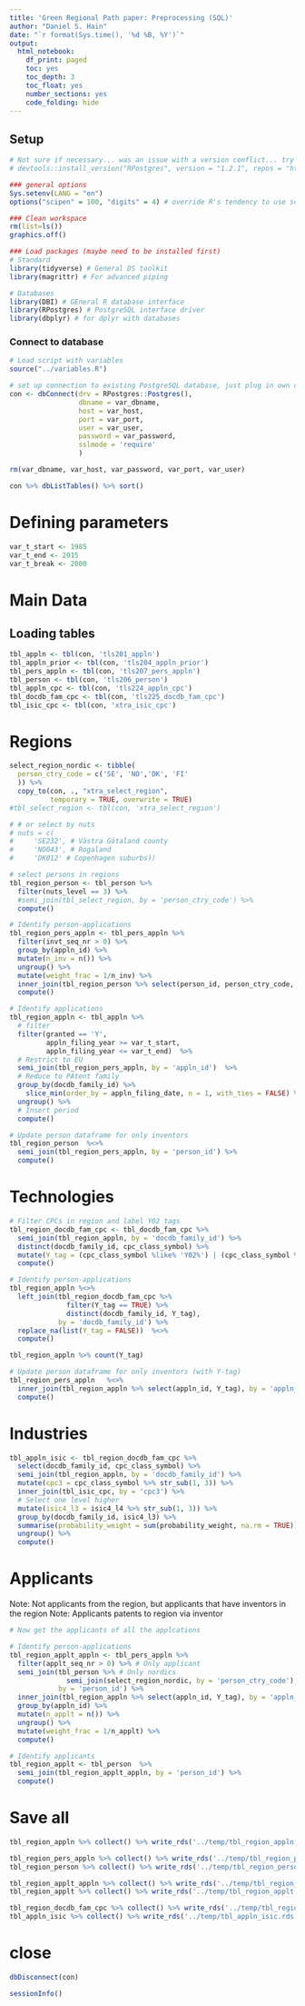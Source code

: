 ```yaml
---
title: 'Green Regional Path paper: Preprocessing (SQL)'
author: "Daniel S. Hain"
date: "`r format(Sys.time(), '%d %B, %Y')`"
output:
  html_notebook:
    df_print: paged
    toc: yes
    toc_depth: 3
    toc_float: yes
    number_sections: yes
    code_folding: hide
---
```


## Setup

```r
# Not sure if necessary... was an issue with a version conflict... try new version in the future again...
# devtools::install_version("RPostgres", version = "1.2.1", repos = "http://cran.us.r-project.org")

### general options
Sys.setenv(LANG = "en")
options("scipen" = 100, "digits" = 4) # override R's tendency to use scientific notation

### Clean workspace
rm(list=ls())
graphics.off()

### Load packages (maybe need to be installed first)
# Standard
library(tidyverse) # General DS toolkit
library(magrittr) # For advanced piping

# Databases
library(DBI) # GEneral R database interface
library(RPostgres) # PostgreSQL interface driver 
library(dbplyr) # for dplyr with databases
```

### Connect to database

```r
# Load script with variables
source("../variables.R")

# set up connection to existing PostgreSQL database, just plug in own details
con <- dbConnect(drv = RPostgres::Postgres(), 
                 dbname = var_dbname,
                 host = var_host, 
                 port = var_port,
                 user = var_user, 
                 password = var_password,
                 sslmode = 'require'
                 )

rm(var_dbname, var_host, var_password, var_port, var_user)
```

```r
con %>% dbListTables() %>% sort()
```

# Defining parameters

```r
var_t_start <- 1985
var_t_end <- 2015
var_t_break <- 2000
```

# Main Data

## Loading tables

```r
tbl_appln <- tbl(con, 'tls201_appln')
tbl_appln_prior <- tbl(con, 'tls204_appln_prior')
tbl_pers_appln <- tbl(con, 'tls207_pers_appln') 
tbl_person <- tbl(con, 'tls206_person')
tbl_appln_cpc <- tbl(con, 'tls224_appln_cpc')
tbl_docdb_fam_cpc <- tbl(con, 'tls225_docdb_fam_cpc')
tbl_isic_cpc <- tbl(con, 'xtra_isic_cpc')

```

# Regions

```r
select_region_nordic <- tibble(
  person_ctry_code = c('SE', 'NO','DK', 'FI'
  )) %>%
  copy_to(con, ., "xtra_select_region", 
          temporary = TRUE, overwrite = TRUE)
#tbl_select_region <- tbl(con, 'xtra_select_region')

# # or select by nuts
# nuts = c(
#     'SE232', # Västra Götaland county
#     'NO043', # Rogaland 
#     'DK012' # Copenhagen suburbs))
```

```r
# select persons in regions
tbl_region_person <- tbl_person %>%
  filter(nuts_level == 3) %>%
  #semi_join(tbl_select_region, by = 'person_ctry_code') %>%
  compute()
```

```r
# Identify person-applications
tbl_region_pers_appln <- tbl_pers_appln %>%
  filter(invt_seq_nr > 0) %>%
  group_by(appln_id) %>%
  mutate(n_inv = n()) %>%
  ungroup() %>%
  mutate(weight_frac = 1/n_inv) %>%
  inner_join(tbl_region_person %>% select(person_id, person_ctry_code, nuts), by = 'person_id') %>%
  compute()
```



```r
# Identify applications
tbl_region_appln <- tbl_appln %>%
  # filter
  filter(granted == 'Y',
         appln_filing_year >= var_t_start,
         appln_filing_year <= var_t_end)  %>%
  # Restrict to EU
  semi_join(tbl_region_pers_appln, by = 'appln_id')  %>%
  # Reduce to PAtent family
  group_by(docdb_family_id) %>%
    slice_min(order_by = appln_filing_date, n = 1, with_ties = FALSE) %>%
  ungroup() %>%
  # Insert period
  compute()
```

```r
# Update person dataframe for only inventors 
tbl_region_person  %<>%
  semi_join(tbl_region_pers_appln, by = 'person_id') %>%
  compute()
```


# Technologies

```r
# Filter CPCs in region and label Y02 tags
tbl_region_docdb_fam_cpc <- tbl_docdb_fam_cpc %>%
  semi_join(tbl_region_appln, by = 'docdb_family_id') %>%
  distinct(docdb_family_id, cpc_class_symbol) %>%
  mutate(Y_tag = (cpc_class_symbol %like% 'Y02%') | (cpc_class_symbol %like% 'Y04S%')) %>%
  compute()
```

```r
# Identify person-applications
tbl_region_appln %<>%
  left_join(tbl_region_docdb_fam_cpc %>% 
              filter(Y_tag == TRUE) %>% 
              distinct(docdb_family_id, Y_tag), 
            by = 'docdb_family_id') %>%
  replace_na(list(Y_tag = FALSE))  %<>%
  compute()
```

```r
tbl_region_appln %>% count(Y_tag)
```
```r
# Update person dataframe for only inventors (with Y-tag)
tbl_region_pers_appln   %<>%
  inner_join(tbl_region_appln %>% select(appln_id, Y_tag), by = 'appln_id') %>%
  compute()
```


# Industries

```r
tbl_appln_isic <- tbl_region_docdb_fam_cpc %>%
  select(docdb_family_id, cpc_class_symbol) %>%
  semi_join(tbl_region_appln, by = 'docdb_family_id') %>%
  mutate(cpc3 = cpc_class_symbol %>% str_sub(1, 3)) %>%
  inner_join(tbl_isic_cpc, by = 'cpc3') %>%
  # Select one level higher
  mutate(isic4_l3 = isic4_l4 %>% str_sub(1, 3)) %>%
  group_by(docdb_family_id, isic4_l3) %>%
  summarise(probability_weight = sum(probability_weight, na.rm = TRUE)) %>%
  ungroup() %>%
  compute()
```

# Applicants

Note: Not applicants from the region, but applicants that have inventors in the region
Note: Applicants patents to region via inventor

```r
# Now get the applicants of all the applcations

# Identify person-applications
tbl_region_applt_appln <- tbl_pers_appln %>%
  filter(applt_seq_nr > 0) %>% # Only applicant
  semi_join(tbl_person %>% # Only nordics
              semi_join(select_region_nordic, by = 'person_ctry_code'),
            by = 'person_id') %>%
  inner_join(tbl_region_appln %>% select(appln_id, Y_tag), by = 'appln_id') %>%
  group_by(appln_id) %>%
  mutate(n_applt = n()) %>%
  ungroup() %>%
  mutate(weight_frac = 1/n_applt) %>%
  compute()
```

```r
# Identify applicants
tbl_region_applt <- tbl_person  %>%
  semi_join(tbl_region_applt_appln, by = 'person_id') %>%
  compute()
```



# Save all

```r
tbl_region_appln %>% collect() %>% write_rds('../temp/tbl_region_appln.rds')

tbl_region_pers_appln %>% collect() %>% write_rds('../temp/tbl_region_pers_appln.rds')
tbl_region_person %>% collect() %>% write_rds('../temp/tbl_region_person.rds')

tbl_region_applt_appln %>% collect() %>% write_rds('../temp/tbl_region_applt_appln.rds')
tbl_region_applt %>% collect() %>% write_rds('../temp/tbl_region_applt.rds')

tbl_region_docdb_fam_cpc %>% collect() %>% write_rds('../temp/tbl_region_docdb_fam_cpc.rds')
tbl_appln_isic %>% collect() %>% write_rds('../temp/tbl_appln_isic.rds')
```

# close



```r
dbDisconnect(con)
```

```r
sessionInfo()
```




